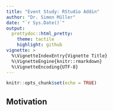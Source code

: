 ```yaml
---
title: "Event Study: RStudio Addin"
author: "Dr. Simon Müller"
date: "`r Sys.Date()`"
output:
  prettydoc::html_pretty:
    theme: tactile
    highlight: github
vignette: >
  %\VignetteIndexEntry{Vignette Title}
  %\VignetteEngine{knitr::rmarkdown}
  %\VignetteEncoding{UTF-8}
---
```


```r
knitr::opts_chunk$set(echo = TRUE)
```

## Motivation

